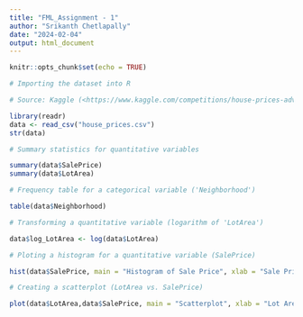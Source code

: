 ---
title: "FML_Assignment - 1"
author: "Srikanth Chetlapally"
date: "2024-02-04"
output: html_document
---

```{r setup, include=FALSE}
knitr::opts_chunk$set(echo = TRUE)
```

```{r}
# Importing the dataset into R

# Source: Kaggle (<https://www.kaggle.com/competitions/house-prices-advanced-regression-techniques?rvi=1>)

library(readr)  
data <- read_csv("house_prices.csv")  
str(data)  

# Summary statistics for quantitative variables

summary(data$SalePrice)      
summary(data$LotArea)     

# Frequency table for a categorical variable ('Neighborhood')

table(data$Neighborhood)

# Transforming a quantitative variable (logarithm of 'LotArea')

data$log_LotArea <- log(data$LotArea)

# Ploting a histogram for a quantitative variable (SalePrice)

hist(data$SalePrice, main = "Histogram of Sale Price", xlab = "Sale Price")

# Creating a scatterplot (LotArea vs. SalePrice)

plot(data$LotArea,data$SalePrice, main = "Scatterplot", xlab = "Lot Area", ylab = "Sale Price")

```
